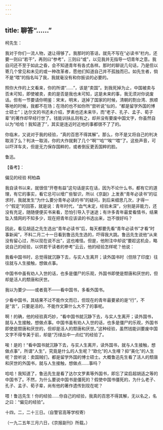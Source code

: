 ```yaml
---
---
---
```

title: 聊答“……”
---



柯先生：

我对于你们一流人物，退让得够了。我那时的答话，就先不写在“必读书”栏内，还要一则曰“若干”，再则曰“参考”，三则曰“或”，以见我并无指导一切青年之意。我自问还不至于如此之昏，会不知道青年有各式各样。那时的聊说几句话，乃是但以寄几个曾见和未见的或一种改革者，愿他们知道自己并不孤独而已。如先生者，倘不是“喂”的指名叫了我，我就毫没有和你扳谈的必要的。

照你大作的上文看来，你的所谓“……”，该是“卖国”。到我死掉为止，中国被卖与否未可知，即使被卖，卖的是否是我也未可知，这是未来的事，我无须对你说废话。但有一节要请你明鉴：宋末，明末，送掉了国家的时候，清朝的割台湾、旅顺等地的时候，我都不在场；在场的也不如你所“尝听说”似的，“都是留学外国的博士硕士”；达尔文的书还未介绍，罗素也还未来华，而“老子、孔子、孟子、荀子辈”的著作却早经行世了。钱能训扶乩则有之，却并没有要废中国文字，你虽然自以为“哈哈！我知道了”，其实是连近时近地的事都很不了了的。

你临末，又说对于我的经验，“真的百思不得其解”。那么，你不是又将自己的判决取消了么？判决一取消，你的大作就剩了几个“啊”“哈”“唉”“喂”了。这些声音，可以吓洋车夫，但是无力保存国粹的，或者倒反更丢国粹的脸。

鲁迅。

【备考】：

偏见的经验 柯柏森

我自读书以来，就很信“开卷有益”这句话是实在话，因为不论什么书，都有它的道理，有它的事实，看它总可以增广些智识，所以《京副》上发表“青年必读书”的征求时，我就发生“为什么要分青年必读的书”的疑问，到后来细思几次，才得一个“假定”的回答，就是说：青年时代，“血气未定，经验未深”，分别是非能力，还没有充足，随随便便买书来看，恐怕引导入于迷途；有许多青年最爱看情书，结果坠入情网的不知多少，现在把青年应该读的书选出来，岂不很好吗？

因此，看见胡适之先生选出“青年必读书”后，每天都要先看“青年必读书”才看“时事新闻”，不料二月二十一日看到鲁迅先生选的，吓得我大跳。鲁迅先生说他“从来没有留心过，所以现在说不出”，这也难怪。但是，他附注中却说“要趁这机会，略说自己的经验，以供若干读者的参考”云云，他的经验怎样呢？他说：

我看中国书时，总觉得就沉静下去，与实人生离开；读外国书时（但除了印度）往往就与人生接触，想做点事。

中国书中虽有劝人入世的话，也多是僵尸的乐观，外国书即使是颓唐和厌世的，但却是活人的颓唐和厌世。

我以为要少——或者竟不——看中国书，多看外国书。

少看中国书，其结果不过不能作文而已，但现在的青年最要紧的是“行”，不是“言”，只要是活的，不能作文算什么大不了的事呢。

啊！的确，他的经验真巧妙，“看中国书就沉静下去，与实人生离开；读外国书，就与人生接触，想做点事。中国书虽有劝人入世的话，也多是僵尸的乐观，外国书即使是颓唐和厌世的，但却是活人的颓唐和厌世。”这种经验，虽然钱能训要废中国文字不得专美于前，却是“万绿丛中一点红”的经验了。

唉！是的！“看中国书就沉静下去，与实人生离开，读外国书，就与人生接触，想做点事”，所谓“人生”，究竟是什么的人生呢？“欧化”的人生哩？抑“美化”的人生呢？尝听说：卖国贼们，都是留学外国的博士硕士。大概鲁迅先生看了活人的颓唐和厌世的外国书，就与人生接触，想做点……事吗？

哈哈！我知道了，鲁迅先生是看了达尔文罗素等外国书，即忘了梁启超胡适之等的中国书了。不然，为什么要说中国书是僵死的？假使中国书僵死的，为什么老子、孔子、孟子、荀子辈，尚有他的著作遗传到现在呢？

喂！鲁迅先生！你的经验……你自己的经验，我真的百思不得其解，无以名之，名之曰：“偏见的经验”。

十四，二，二十三日。（自警官高等学校寄）

（一九二五年三月六日，《京报副刊》所载。）